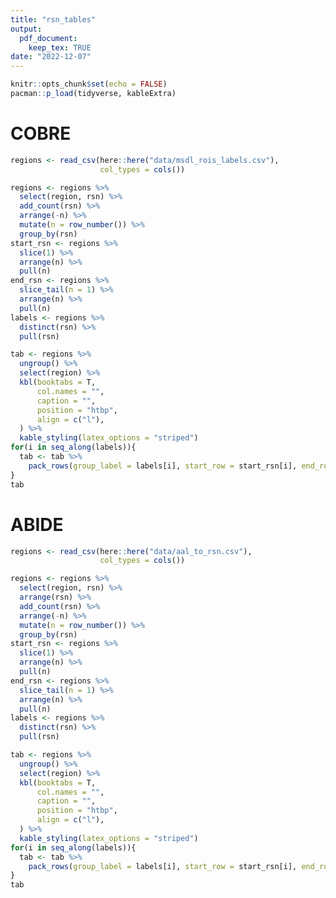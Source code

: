 ```yaml
---
title: "rsn_tables"
output: 
  pdf_document:
    keep_tex: TRUE
date: "2022-12-07"
---
```


```r
knitr::opts_chunk$set(echo = FALSE)
pacman::p_load(tidyverse, kableExtra)
```


# COBRE

```r
regions <- read_csv(here::here("data/msdl_rois_labels.csv"),
                    col_types = cols())

regions <- regions %>% 
  select(region, rsn) %>% 
  add_count(rsn) %>% 
  arrange(-n) %>% 
  mutate(n = row_number()) %>% 
  group_by(rsn)
start_rsn <- regions %>% 
  slice(1) %>%
  arrange(n) %>% 
  pull(n)
end_rsn <- regions %>% 
  slice_tail(n = 1) %>% 
  arrange(n) %>% 
  pull(n)
labels <- regions %>% 
  distinct(rsn) %>% 
  pull(rsn)
```

```r
tab <- regions %>% 
  ungroup() %>% 
  select(region) %>% 
  kbl(booktabs = T,
      col.names = "",
      caption = "", 
      position = "htbp", 
      align = c("l"), 
  ) %>% 
  kable_styling(latex_options = "striped") 
for(i in seq_along(labels)){
  tab <- tab %>% 
    pack_rows(group_label = labels[i], start_row = start_rsn[i], end_row = end_rsn[i])
}
tab
```




# ABIDE

```r
regions <- read_csv(here::here("data/aal_to_rsn.csv"),
                    col_types = cols())

regions <- regions %>% 
  select(region, rsn) %>% 
  arrange(rsn) %>% 
  add_count(rsn) %>% 
  arrange(-n) %>% 
  mutate(n = row_number()) %>% 
  group_by(rsn)
start_rsn <- regions %>% 
  slice(1) %>%
  arrange(n) %>% 
  pull(n)
end_rsn <- regions %>% 
  slice_tail(n = 1) %>% 
  arrange(n) %>% 
  pull(n)
labels <- regions %>% 
  distinct(rsn) %>% 
  pull(rsn)
```

```r
tab <- regions %>% 
  ungroup() %>% 
  select(region) %>% 
  kbl(booktabs = T,
      col.names = "",
      caption = "", 
      position = "htbp", 
      align = c("l"), 
  ) %>% 
  kable_styling(latex_options = "striped") 
for(i in seq_along(labels)){
  tab <- tab %>% 
    pack_rows(group_label = labels[i], start_row = start_rsn[i], end_row = end_rsn[i])
}
tab
```

